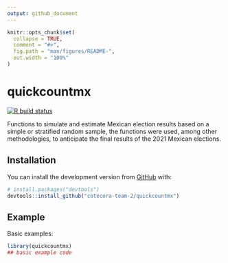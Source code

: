 ```yaml
---
output: github_document
---
```


<!-- README.md is generated from README.Rmd. Please edit that file -->

```r
knitr::opts_chunk$set(
  collapse = TRUE,
  comment = "#>",
  fig.path = "man/figures/README-",
  out.width = "100%"
)
```

# quickcountmx

<!-- badges: start -->
[![R build status](https://github.com/cotecora-team-2/quickcountmx/workflows/R-CMD-check/badge.svg)](https://github.com/cotecora-team-2/quickcountmx/actions)
<!-- badges: end -->

Functions to simulate and estimate Mexican election results based on a simple or stratified random sample, the functions were used, among other methodologies, to anticipate the final results of the 2021 Mexican elections.

## Installation


You can install the development version from [GitHub](https://github.com/) with:

``` r
# install.packages("devtools")
devtools::install_github("cotecora-team-2/quickcountmx")
```
## Example

Basic examples:

```r
library(quickcountmx)
## basic example code
```


